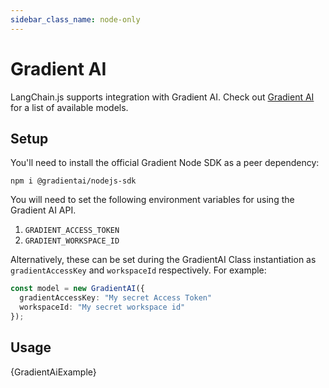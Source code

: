 ```yaml
---
sidebar_class_name: node-only
---
```


# Gradient AI

LangChain.js supports integration with Gradient AI. Check out [Gradient AI](https://docs.gradient.ai/docs) for a list of available models.

## Setup

You'll need to install the official Gradient Node SDK as a peer dependency:

```npm2yarn
npm i @gradientai/nodejs-sdk
```

You will need to set the following environment variables for using the Gradient AI API.

1. `GRADIENT_ACCESS_TOKEN`
2. `GRADIENT_WORKSPACE_ID`

Alternatively, these can be set during the GradientAI Class instantiation as `gradientAccessKey` and `workspaceId` respectively.
For example:

```typescript
const model = new GradientAI({
  gradientAccessKey: "My secret Access Token"
  workspaceId: "My secret workspace id"
});
```

## Usage


<CodeBlock language="typescript">{GradientAiExample}</CodeBlock>
